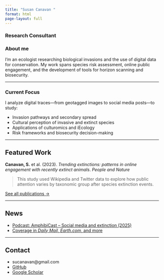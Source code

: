 ```yaml
---
title: "Susan Canavan "
format: html
page-layout: full
---
```

### Research Consultant


### About me
I’m an ecologist researching biological invasions and the use of digital data for conservation. My work spans species risk assessment, online public engagement, and the development of tools for horizon scanning and biosecurity.

---

### Current Focus

I analyze digital traces—from geotagged images to social media posts—to study:

- Invasion pathways and secondary spread  
- Cultural perception of invasive and extinct species  
- Applications of culturomics and iEcology  
- Risk frameworks and biosecurity decision-making

---

## Featured Work

**Canavan, S.** et al. (2023). *Trending extinctions: patterns in online engagement with recently extinct animals*. _People and Nature_

> This study used Wikipedia and Twitter data to explore how public attention varies by taxonomic group after species extinction events.

[See all publications →](publications.qmd)

---

## News

- [Podcast: AmphibiCast – Social media and extinction (2025)](media.qmd)  
- [Coverage in *Daily Mail*, *Earth.com*, and more](media.qmd)

---

## Contact

- sucanavan@gmail.com  
- [GitHub](https://github.com/sucanavan)  
- [Google Scholar](https://scholar.google.com/citations?hl=en&user=YzHpPVgAAAAJ)